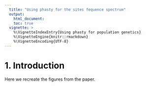 ```yaml
---
  title: "Using phasty for the sites fequence spectrum"
  output:
    html_document:
    toc: true
  vignette: >
    %\VignetteIndexEntry{Using phasty for population genetics}
    %\VignetteEngine{knitr::rmarkdown}
    %\VignetteEncoding{UTF-8}
---
```


# 1. Introduction 

Here we recreate the figures from the paper.


